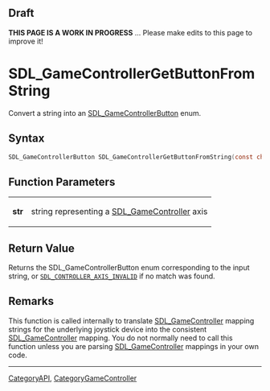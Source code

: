 
== Draft ==


'''THIS PAGE IS A WORK IN PROGRESS''' ... Please make edits to this page to improve it!


<!-- #*^*^*^*^*See https://wiki.libsdl.org/SGFunctions for details on editing this page*^*^*^*^* -->


= SDL_GameControllerGetButtonFromString =

Convert a string into an [[SDL_GameControllerButton]] enum.

== Syntax ==

<syntaxhighlight lang='c'>
SDL_GameControllerButton SDL_GameControllerGetButtonFromString(const char *str);
</syntaxhighlight>

== Function Parameters ==

{|
|'''str'''
|string representing a [[SDL_GameController]] axis
|}

== Return Value ==

Returns the SDL_GameControllerButton enum corresponding to the input
string, or <code>[[SDL_CONTROLLER_AXIS_INVALID]]</code> if no match was
found.



== Remarks ==

This function is called internally to translate [[SDL_GameController]]
mapping strings for the underlying joystick device into the consistent
[[SDL_GameController]] mapping. You do not normally need to call this
function unless you are parsing [[SDL_GameController]] mappings in your own
code.
----
[[CategoryAPI]], [[CategoryGameController]]
<!-- #See the Style Guide for instructions on editing the footer. -->


